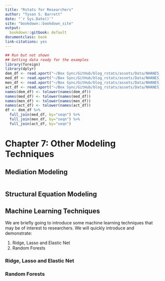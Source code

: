 ```yaml
---
title: "Rstats for Researchers"
author: "Tyson S. Barrett"
date: "`r Sys.Date()`"
site: "bookdown::bookdown_site"
output:
  bookdown::gitbook: default
documentclass: book
link-citations: yes
---
```


```r
## Run but not shown
## Getting data ready for the examples
library(foreign)
library(dplyr)
dem_df <- read.xport("~/Box Sync/GitHub/blog_rstats/assets/Data/NHANES_demographics_11.xpt")
med_df <- read.xport("~/Box Sync/GitHub/blog_rstats/assets/Data/NHANES_MedHeath_11.xpt")
men_df <- read.xport("~/Box Sync/GitHub/blog_rstats/assets/Data/NHANES_MentHealth_11.xpt")
act_df <- read.xport("~/Box Sync/GitHub/blog_rstats/assets/Data/NHANES_PhysActivity_11.xpt")
names(dem_df) <- tolower(names(dem_df))
names(med_df) <- tolower(names(med_df))
names(men_df) <- tolower(names(men_df))
names(act_df) <- tolower(names(act_df))
df <- dem_df %>%
  full_join(med_df, by="seqn") %>%
  full_join(men_df, by="seqn") %>%
  full_join(act_df, by="seqn")
```



# Chapter 7: Other Modeling Techniques {-}


## Mediation Modeling {-}

```r

```



## Structural Equation Modeling {-}







## Machine Learning Techniques {-}

We are briefly going to introduce some machine learning techniques that may be of interest to researchers. We will quickly introduce and demonstrate:

1. Ridge, Lasso and Elastic Net
2. Random Forests

### Ridge, Lasso and Elastic Net {-}




### Random Forests {-}






